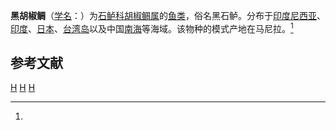 {{Speciesbox
| taxon = Plectorhinchus nigrus
| binomial_authority = ([[乔治·居维叶|Cuvier]], 1830)<ref name='id7544'>{{cite web| url =http://www.bioinfo.cn/db05/BjdwSpecies.php?action=view&id=7544| title =黑胡椒鲷| work =《中国动物物种编目数据库》| publisher =中国科学院微生物研究所| author =中国科学院动物研究所| accessdate =2009-04-16| deadurl =yes| archiveurl =https://web.archive.org/web/20160305084407/http://www.bioinfo.cn/db05/BjdwSpecies.php?action=view&id=7544| archivedate =2016-03-05}}</ref>
}}

'''黑胡椒鲷'''（[[学名|学名]]：{{lang|la|''Plectorhynchus nigrus''}}）为[[石鲈科|石鲈科]][[胡椒鲷属|胡椒鲷属]]的[[鱼类|鱼类]]，俗名黑石鲈。分布于[[印度尼西亚|印度尼西亚]]、[[印度|印度]]、[[日本|日本]]、[[台湾岛|台湾岛]]以及中国[[南海|南海]]等海域。该物种的模式产地在马尼拉。<ref name='id7544'/>

== 参考文献 ==
{{reflist}}

{{taxonbar}}
[[Category:_1830年描述的鱼类|H]]
[[Category:胡椒鲷属|H]]
[[Category:胡椒鲷属|H]]